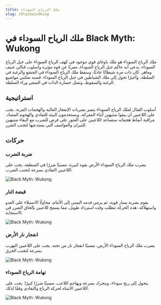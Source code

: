 ```yaml
---
title: ملك الرياح السوداء
slug: /blackwindking
---
```


# ملك الرياح السوداء في Black Myth: Wukong

ملك الرياح السوداء هو ملك ياوغاي قوي موجود في كهف الرياح السوداء على جبل الرياح السوداء. يدعي أنه حاكم جبل الرياح السوداء، معربًا عن قوة مؤثرة وأسلوب قتالي عنيف وماهر.
كان ذات مرة شيطانًا عاديًا، وسقط ملك الرياح السوداء في الجشع والرغبة في السلطة، وأخيرًا تحول إلى ملك الشياطين في جبل الرياح السوداء. قصته تعكس مواضيع الرغبة والسقوط، وتمثل خسارة الذات في السعي وراء السلطة.

## استراتيجية

أسلوب القتال لملك الرياح السوداء يتميز بضربات الإنفجار العالية والهجمات المرنة. يجب على اللاعبين أن يبقوا منتبهين أثناء المعركة، ويستخدمون البيئة للتفادي والهجوم المضاد. مراقبة أنماط هجماته ستساعد اللاعبين على العثور على فرص للضرب مع البقاء منتبهين للنيران والعواصف التي يستدعيها لتجنب الضرر.

## حركات

### ضربة الضرب

يضرب ملك الرياح السوداء الأرض بقوة كبيرة، مسببًا ضررًا في المنطقة. يجب على اللاعبين التفادي بسرعة لتجنب الضرب.

<img src="https://image.informedainews.com/bwk1.gif" alt="Black Myth: Wukong"/>

### قبضة النار

يقوم بضربة يسار قوية، ثم يرمي قدمه اليمنى إلى الأمام، محاولًا الاستيلاء على العدو واستهلاكه. هذه الحركة تتطلب وقت استرداد طويل، مما يسمح للاعبين بإلحاق الضرر في الاستجابة.

<img src="https://image.informedainews.com/bwk2.gif" alt="Black Myth: Wukong"/>

### انفجار نار الأرض

يضرب ملك الرياح السوداء الأرض، مسببًا انفجار نار من تحته. يجب على اللاعبين التهرب بسرعة لتجنب الحرق.

<img src="https://image.informedainews.com/bwk3.gif" alt="Black Myth: Wukong"/>

### تهامة الرياح السوداء

يتحول إلى ريح سوداء، ويتحرك بسرعة ويهاجم اللاعب، مسببًا ضررًا كبيرًا. يجب على اللاعبين الانتباه لحركة الرياح والتفادي وفقًا لذلك.

<img src="https://image.informedainews.com/bwk4.gif" alt="Black Myth: Wukong"/>